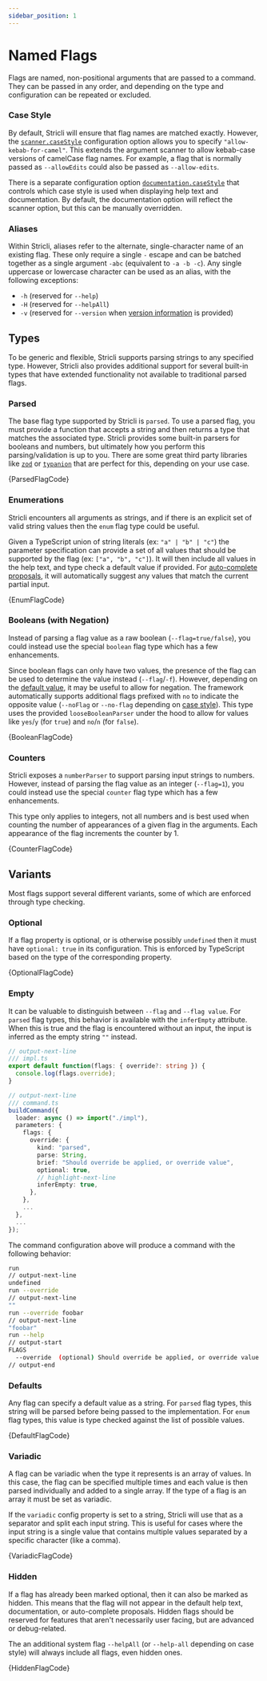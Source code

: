 ```yaml
---
sidebar_position: 1
---
```



# Named Flags

Flags are named, non-positional arguments that are passed to a command. They can be passed in any order, and depending on the type and configuration can be repeated or excluded.

### Case Style

By default, Stricli will ensure that flag names are matched exactly. However, the [`scanner.caseStyle`](../configuration.mdx#scanner-case-style) configuration option allows you to specify `"allow-kebab-for-camel"`. This extends the argument scanner to allow kebab-case versions of camelCase flag names. For example, a flag that is normally passed as `--allowEdits` could also be passed as `--allow-edits`.

There is a separate configuration option [`documentation.caseStyle`](../configuration.mdx#display-case-style) that controls which case style is used when displaying help text and documentation. By default, the documentation option will reflect the scanner option, but this can be manually overridden.

### Aliases

Within Stricli, aliases refer to the alternate, single-character name of an existing flag. These only require a single `-` escape and can be batched together as a single argument `-abc` (equivalent to `-a -b -c`). Any single uppercase or lowercase character can be used as an alias, with the following exceptions:

-   `-h` (reserved for `--help`)
-   `-H` (reserved for `--helpAll`)
-   `-v` (reserved for `--version` when [version information](../configuration.mdx#version-information) is provided)

## Types

To be generic and flexible, Stricli supports parsing strings to any specified type. However, Stricli also provides additional support for several built-in types that have extended functionality not available to traditional parsed flags.

### Parsed

The base flag type supported by Stricli is `parsed`. To use a parsed flag, you must provide a function that accepts a string and then returns a type that matches the associated type. Stricli provides some built-in parsers for booleans and numbers, but ultimately how you perform this parsing/validation is up to you. There are some great third party libraries like [`zod`](https://zod.dev/) or [`typanion`](https://mael.dev/typanion/) that are perfect for this, depending on your use case.


<StricliPlayground filename="parsed-flag" rootExport="root" appName="run" defaultInput="--item apple --price 1">
    {ParsedFlagCode}
</StricliPlayground>

### Enumerations

Stricli encounters all arguments as strings, and if there is an explicit set of valid string values then the `enum` flag type could be useful.

Given a TypeScript union of string literals (ex: `"a" | "b" | "c"`) the parameter specification can provide a set of all values that should be supported by the flag (ex: `["a", "b", "c"]`). It will then include all values in the help text, and type check a default value if provided. For [auto-complete proposals](../shell-autocomplete.mdx), it will automatically suggest any values that match the current partial input.


<StricliPlayground filename="enum-flag" rootExport="root" appName="run" defaultInput="--level warn">
    {EnumFlagCode}
</StricliPlayground>

### Booleans (with Negation)

Instead of parsing a flag value as a raw boolean (`--flag=true/false`), you could instead use the special `boolean` flag type which has a few enhancements.

Since boolean flags can only have two values, the presence of the flag can be used to determine the value instead (`--flag`/`-f`). However, depending on the [default value](#defaults), it may be useful to allow for negation. The framework automatically supports additional flags prefixed with `no` to indicate the opposite value (`--noFlag` or `--no-flag` depending on [case style](#case-style)). This type uses the provided `looseBooleanParser` under the hood to allow for values like `yes`/`y` (for `true`) and `no`/`n` (for `false`).


<StricliPlayground filename="boolean-flag" rootExport="root" appName="run" defaultInput="--noQuiet">
    {BooleanFlagCode}
</StricliPlayground>

### Counters

Stricli exposes a `numberParser` to support parsing input strings to numbers. However, instead of parsing the flag value as an integer (`--flag=1`), you could instead use the special `counter` flag type which has a few enhancements.

This type only applies to integers, not all numbers and is best used when counting the number of appearances of a given flag in the arguments. Each appearance of the flag increments the counter by 1.


<StricliPlayground filename="counter-flag" rootExport="root" appName="run" defaultInput="-vv -v">
    {CounterFlagCode}
</StricliPlayground>

## Variants

Most flags support several different variants, some of which are enforced through type checking.

### Optional

If a flag property is optional, or is otherwise possibly `undefined` then it must have `optional: true` in its configuration. This is enforced by TypeScript based on the type of the corresponding property.


<StricliPlayground filename="optional-flag" rootExport="root" appName="run" defaultInput="">
    {OptionalFlagCode}
</StricliPlayground>

### Empty

It can be valuable to distinguish between `--flag` and `--flag value`. For `parsed` flag types, this behavior is available with the `inferEmpty` attribute. When this is true and the flag is encountered without an input, the input is inferred as the empty string `""` instead.

```ts
// output-next-line
/// impl.ts
export default function(flags: { override?: string }) {
  console.log(flags.override);
}

// output-next-line
/// command.ts
buildCommand({
  loader: async () => import("./impl"),
  parameters: {
    flags: {
      override: {
        kind: "parsed",
        parse: String,
        brief: "Should override be applied, or override value",
        optional: true,
        // highlight-next-line
        inferEmpty: true,
      },
    },
    ...
  },
  ...
});
```

The command configuration above will produce a command with the following behavior:

```sh
run
// output-next-line
undefined
run --override
// output-next-line
""
run --override foobar
// output-next-line
"foobar"
run --help
// output-start
FLAGS
  --override  (optional) Should override be applied, or override value
// output-end
```

### Defaults

Any flag can specify a default value as a string. For `parsed` flag types, this string will be parsed before being passed to the implementation. For `enum` flag types, this value is type checked against the list of possible values.


<StricliPlayground filename="default-flag" rootExport="root" appName="run" defaultInput="">
    {DefaultFlagCode}
</StricliPlayground>

### Variadic

A flag can be variadic when the type it represents is an array of values. In this case, the flag can be specified multiple times and each value is then parsed individually and added to a single array. If the type of a flag is an array it must be set as variadic.

If the `variadic` config property is set to a string, Stricli will use that as a separator and split each input string. This is useful for cases where the input string is a single value that contains multiple values separated by a specific character (like a comma).


<StricliPlayground filename="variadic-flag" rootExport="root" appName="run" defaultInput="--id 5 -i 10 -i 15">
    {VariadicFlagCode}
</StricliPlayground>

### Hidden

If a flag has already been marked optional, then it can also be marked as hidden. This means that the flag will not appear in the default help text, documentation, or auto-complete proposals. Hidden flags should be reserved for features that aren't necessarily user facing, but are advanced or debug-related.

The an additional system flag `--helpAll` (or `--help-all` depending on case style) will always include all flags, even hidden ones.


<StricliPlayground filename="hidden-flag" rootExport="root" appName="run" defaultInput="--help">
    {HiddenFlagCode}
</StricliPlayground>
